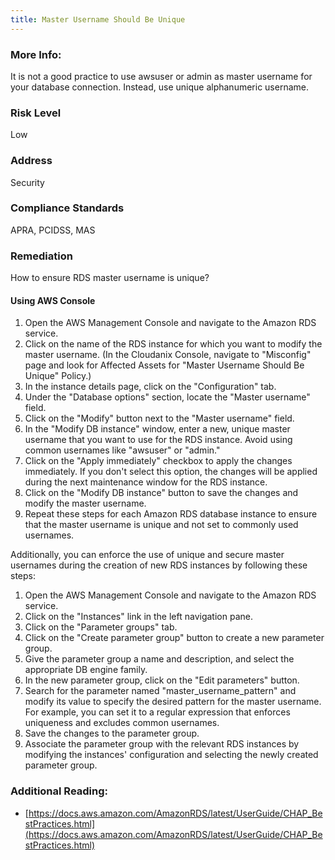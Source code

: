 ```yaml
---
title: Master Username Should Be Unique
---
```


### More Info:

It is not a good practice to use awsuser or admin as master username for your database connection. Instead, use unique alphanumeric username.

### Risk Level

Low

### Address

Security

### Compliance Standards

APRA, PCIDSS, MAS

### Remediation

How to ensure RDS master username is unique?

#### Using AWS Console

1. Open the AWS Management Console and navigate to the Amazon RDS service.
2. Click on the name of the RDS instance for which you want to modify the master username.
    (In the Cloudanix Console, navigate to "Misconfig" page and look for Affected Assets for "Master Username Should Be Unique" Policy.)
3. In the instance details page, click on the "Configuration" tab.
4. Under the "Database options" section, locate the "Master username" field.
5. Click on the "Modify" button next to the "Master username" field.
6. In the "Modify DB instance" window, enter a new, unique master username that you want to use for the RDS instance. Avoid using common usernames like "awsuser" or "admin."
7. Click on the "Apply immediately" checkbox to apply the changes immediately. If you don't select this option, the changes will be applied during the next maintenance window for the RDS instance.
8. Click on the "Modify DB instance" button to save the changes and modify the master username.
9. Repeat these steps for each Amazon RDS database instance to ensure that the master username is unique and not set to commonly used usernames.

Additionally, you can enforce the use of unique and secure master usernames during the creation of new RDS instances by following these steps:
1. Open the AWS Management Console and navigate to the Amazon RDS service.
2. Click on the "Instances" link in the left navigation pane.
3. Click on the "Parameter groups" tab.
4. Click on the "Create parameter group" button to create a new parameter group.
5. Give the parameter group a name and description, and select the appropriate DB engine family.
6. In the new parameter group, click on the "Edit parameters" button.
7. Search for the parameter named "master_username_pattern" and modify its value to specify the desired pattern for the master username. For example, you can set it to a regular expression that enforces uniqueness and excludes common usernames.
8. Save the changes to the parameter group.
9. Associate the parameter group with the relevant RDS instances by modifying the instances' configuration and selecting the newly created parameter group.

### Additional Reading:

- [https://docs.aws.amazon.com/AmazonRDS/latest/UserGuide/CHAP_BestPractices.html](https://docs.aws.amazon.com/AmazonRDS/latest/UserGuide/CHAP_BestPractices.html)
